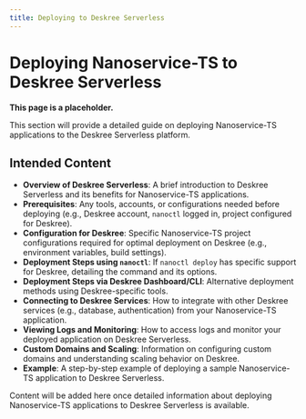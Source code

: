 ```yaml
---
title: Deploying to Deskree Serverless
---
```


# Deploying Nanoservice-TS to Deskree Serverless

**This page is a placeholder.**

This section will provide a detailed guide on deploying Nanoservice-TS applications to the Deskree Serverless platform.

## Intended Content

*   **Overview of Deskree Serverless**: A brief introduction to Deskree Serverless and its benefits for Nanoservice-TS applications.
*   **Prerequisites**: Any tools, accounts, or configurations needed before deploying (e.g., Deskree account, `nanoctl` logged in, project configured for Deskree).
*   **Configuration for Deskree**: Specific Nanoservice-TS project configurations required for optimal deployment on Deskree (e.g., environment variables, build settings).
*   **Deployment Steps using `nanoctl`**: If `nanoctl deploy` has specific support for Deskree, detailing the command and its options.
*   **Deployment Steps via Deskree Dashboard/CLI**: Alternative deployment methods using Deskree-specific tools.
*   **Connecting to Deskree Services**: How to integrate with other Deskree services (e.g., database, authentication) from your Nanoservice-TS application.
*   **Viewing Logs and Monitoring**: How to access logs and monitor your deployed application on Deskree Serverless.
*   **Custom Domains and Scaling**: Information on configuring custom domains and understanding scaling behavior on Deskree.
*   **Example**: A step-by-step example of deploying a sample Nanoservice-TS application to Deskree Serverless.

Content will be added here once detailed information about deploying Nanoservice-TS applications to Deskree Serverless is available.
